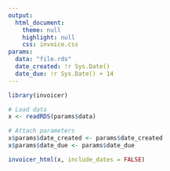 ```yaml
---
output:
  html_document:
    theme: null
    highlight: null
    css: invoice.css
params:
  data: "file.rds"
  date_created: !r Sys.Date()
  date_due: !r Sys.Date() + 14
---
```


```r
library(invoicer)

# Load data
x <- readRDS(params$data)

# Attach parameters
x$params$date_created <- params$date_created
x$params$date_due <- params$date_due
```

```r
invoicer_html(x, include_dates = FALSE)
```
